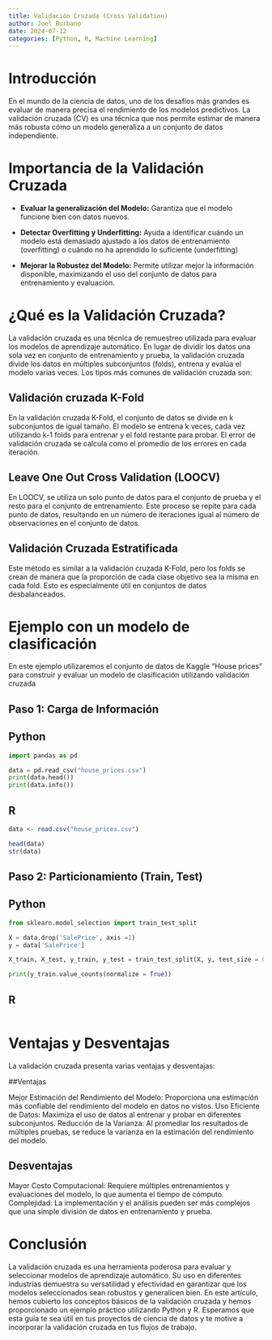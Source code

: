 ```yaml
---
title: Validación Cruzada (Cross Validation)
author: Joel Burbano
date: 2024-07-12
categories: [Python, R, Machine Learning]
---
```


# Introducción 

En el mundo de la ciencia de datos, uno de los desafíos más grandes es evaluar de manera precisa el rendimiento de los modelos predictivos. La validación cruzada (CV) es una técnica que nos permite estimar de manera más robusta cómo un modelo generaliza a un conjunto de datos independiente.




# Importancia de la Validación Cruzada

* **Evaluar la generalización del Modelo:** Garantiza que el modelo funcione bien con datos nuevos.

* **Detectar Overfitting y Underfitting:** Ayuda a identificar cuándo un modelo está demasiado ajustado a los datos de entrenamiento (overfitting) o cuándo no ha aprendido lo suficiente (underfitting)

* **Mejorar la Robustez del Modelo:** Permite utilizar mejor la información disponible, maximizando el uso del conjunto de datos para entrenamiento y evaluación.


# ¿Qué es la Validación Cruzada?

La validación cruzada es una técnica de remuestreo utilizada para evaluar los modelos de aprendizaje automático. En lugar de dividir los datos una sola vez en conjunto de entrenamiento y prueba, la validación cruzada divide los datos en múltiples subconjuntos (folds), entrena y evalúa el modelo varias veces. Los tipos más comunes de validación cruzada son:

## Validación cruzada K-Fold

En la validación cruzada K-Fold, el conjunto de datos se divide en k subconjuntos de igual tamaño. El modelo se entrena k veces, cada vez utilizando k-1 folds para entrenar y el fold restante para probar. El error de validación cruzada se calcula como el promedio de los errores en cada iteración.

## Leave One Out Cross Validation (LOOCV)

En LOOCV, se utiliza un solo punto de datos para el conjunto de prueba y el resto para el conjunto de entrenamiento. Este proceso se repite para cada punto de datos, resultando en un número de iteraciones igual al número de observaciones en el conjunto de datos.

## Validación Cruzada Estratificada

Este método es similar a la validación cruzada K-Fold, pero los folds se crean de manera que la proporción de cada clase objetivo sea la misma en cada fold. Esto es especialmente útil en conjuntos de datos desbalanceados.


# Ejemplo con un modelo de clasificación

:::{.callout-note icon=false appearance="simple" }

En este ejemplo utilizaremos el conjunto de datos de Kaggle "House prices" para construir y evaluar un modelo de clasificación utilizando validación cruzada


## Paso 1: Carga de Información

:::{.panel-tabset}

## Python

```python
import pandas as pd

data = pd.read_csv("house_prices.csv")
print(data.head())
print(data.info())
```


## R

```r
data <- read.csv("house_prices.csv")

head(data)
str(data)
```

:::


## Paso 2: Particionamiento (Train, Test)

:::{.panel-tabset}

## Python

```python
from sklearn.model_selection import train_test_split

X = data.drop('SalePrice', axis =1)
y = data['SalePrice']

X_train, X_test, y_train, y_test = train_test_split(X, y, test_size = 0.3, random_state = 95)

print(y_train.value_counts(normalize = True))
```

## R

```r

```


:::



:::







# Ventajas y Desventajas
La validación cruzada presenta varias ventajas y desventajas:

##Ventajas

Mejor Estimación del Rendimiento del Modelo: Proporciona una estimación más confiable del rendimiento del modelo en datos no vistos.
Uso Eficiente de Datos: Maximiza el uso de datos al entrenar y probar en diferentes subconjuntos.
Reducción de la Varianza: Al promediar los resultados de múltiples pruebas, se reduce la varianza en la estimación del rendimiento del modelo.

## Desventajas

Mayor Costo Computacional: Requiere múltiples entrenamientos y evaluaciones del modelo, lo que aumenta el tiempo de cómputo.
Complejidad: La implementación y el análisis pueden ser más complejos que una simple división de datos en entrenamiento y prueba.

# Conclusión
La validación cruzada es una herramienta poderosa para evaluar y seleccionar modelos de aprendizaje automático. Su uso en diferentes industrias demuestra su versatilidad y efectividad en garantizar que los modelos seleccionados sean robustos y generalicen bien. En este artículo, hemos cubierto los conceptos básicos de la validación cruzada y hemos proporcionado un ejemplo práctico utilizando Python y R. Esperamos que esta guía te sea útil en tus proyectos de ciencia de datos y te motive a incorporar la validación cruzada en tus flujos de trabajo.